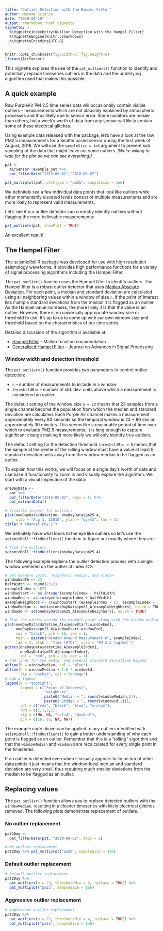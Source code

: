 ```yaml
---
title: "Outlier Detection with the Hampel Filter"
author: Mazama Science
date: "2019-04-19"
output: rmarkdown::html_vignette
vignette: >
  %\VignetteIndexEntry{Outlier Detection with the Hampel Filter}
  %\VignetteEngine{knitr::rmarkdown}
  %\VignetteEncoding{UTF-8}
---
```


```r
knitr::opts_chunk$set(fig.width=7, fig.height=5)
library(AirSensor)
```

This vignette explores the use of the `pat_outliers()` function to identify and
potentially replace timeseries outliers in the data and the underlying algorithm
used that makes this possible.

## A quick example

Raw PurpleAir PM 2.5 time series data will occasionally contain visible outliers
-- measurements which are not plausibly explained by atmospheric processes and 
thus likely due to sensor error. Some monitors are noisier than others, but a 
week's worth of data from any sensor will likely contain some of these 
electrical glitches.

Using example data released with the package, let's have a look at the raw PM2.5
measurements for a Seattle based sensor during the first week of August, 2018. 
We will use the `sampleSize = 1e6` argument to prevent sub sampling of the data 
that might leave out some outliers.
*(We're willing to wait for the plot so we can see everything!)*

```r
pat <- 
  AirSensor::example_pat %>%
  pat_filterDate("2018-08-01","2018-08-07")

pat_multiplot(pat, plottype = "pm25", sampleSize = 1e6)
```

We definitely see a few individual data points that look like outliers while 
other momentarily elevated levels consist of multiple measurements and are more 
likely to represent valid measurements.

Let's see if our outlier detector can correctly identify outliers without 
flagging the more believable measurements:

```r
pat_outliers(pat, showPlot = TRUE)
```

An excellent result!

## The Hampel Filter


The [seismicRoll](https://cran.r-project.org/web/packages/seismicRoll/index.html)
R package was developed for use with high resolution seismology waveforms. 
It provides high performance functions for a variety of signal processing 
algorithms including the Hampel Filter.

The `pat_outlier()` function uses the Hampel filter to identify 
outliers. The Hampel filter is a robust outlier detector that uses 
[Median Absolute Deviation](https://en.wikipedia.org/wiki/Median_absolute_deviation). 
For each point, a median and standard deviation are calculated 
using all neighboring values within a window of size `n`. If the point of 
interest lies multiple standard deviations from the median it is flagged as an 
outlier. As the 
Hampel value increases, the more likely it is that the value is an outlier. 
However, there is no universally appropriate window size or threshold to use. 
It's up to us to come up with our own window size and threshold based on the 
characteristics of our time series.

Detailed discussion of the algorithm is available at:

* [Hampel Filter](https://www.mathworks.com/help/dsp/ref/hampelfilter.html)
-- Matlab function documentation
* [Generalized Hampel Filter](https://link.springer.com/article/10.1186/s13634-016-0383-6)
-- Journal on Advances in Signal Processing

### Window width and detection threshold

The `pat_outliers()` function provides two parameters to control outlier
detection:

* `n` -- number of measurements to include in a window
* `thresholdMin` -- number of std. dev. units above which a measurement is
considered an outlier

The default setting of the window size `n = 23` means that 23 samples
from a single channel become the population from which the median and standard
deviation are calculated. Each Purple Air channel makes a measurement
approximately every 80 seconds so the temporal window is 23 * 80 sec or
approximately 30 minutes. This seems like a reasonable period of time over
which to evaluate PM2.5 measurements. It is long enough to capture significant
change making it more likely we will only identify true outliers.

The default setting for the detection threshold `thresholdMin = 8` means that
the sample at the center of the rolling window must have a value at least
8 standard deviation units away from the window median to be flagged as an
outlier.

To explain how this works, we will focus on a single day's worth of data and use 
base R functionality to zoom in and visually explore the algorithm. We start
with a visual inspection of the data:

```r
oneDayData <- 
  pat %>% 
  pat_filterDate("2018-08-03", days = 1) %>%
  pat_extractData()

# Visually inspect for outliers
plot(oneDayData$datetime, oneDayData$pm25_A, 
     xlab = "Aug 1, 21018", ylab = "ug/m3", las = 1)
title("A channel PM2.5")
```

We definitely have what looks to the eye like outliers so let's use the
`seismicRoll::findOutliers()` function to figure out exactly where they are:

```r
# Find the outliers
seismicRoll::findOutliers(oneDayData$pm25_A)
```

The following example explains the outlier detection process with
a single window centered on the outlier at index `872`:

```r
# Set example point, neighbors, median, and window
windowWidth <- 23
halfWidth <- round(23/2)
exampleIndex <- 872
windowStart <- as.integer(exampleIndex - halfWidth)
windowEnd <- as.integer(exampleIndex + halfWidth)
exampleNeighbors <- c(windowStart:(exampleIndex - 1), (exampleIndex + 1):windowEnd)
windowMedian <- median(oneDayData$pm25_A[exampleNeighbors], na.rm = TRUE)
windowSd <- sd(oneDayData$pm25_A[exampleNeighbors], na.rm = TRUE)

# Plot the window around the example point along with the window median
plot(oneDayData$datetime_A[windowStart:windowEnd], 
     oneDayData$pm25_A[windowStart:windowEnd],
     col = "black", pch = 16, cex = 1,
     main = paste0("Window Around Measurement #", exampleIndex),
     las = 1, xlab = "Time (UTC)", ylab = "PM 2.5 (ug/m3)")
points(oneDayData$datetime_A[exampleIndex], 
       oneDayData$pm25_A[exampleIndex],
       col = "red", pch = 16, cex = 1)
# Add lines for the median and several standard deviations beyond
abline(h = windowMedian, col = "blue")
abline(h = windowMedian + 1:8 * windowSd, 
       lty = "dashed", col = "orange")
# Add a legend
legend(x = "topright",
       legend = c("Point of Interest", 
                  "Neighbors", 
                  paste0("Median = ", round(windowMedian,2)),
                  paste0("Stddev = ", round(windowSd,2))),
       col = c("red", "black", "blue", "orange"),
       lwd = c(1,1,2,2), 
       lty = c(NA, NA, "solid", "dashed"), 
       pch = c(16, 16, NA, NA))

```

The example code above can be applied to any outliers identified with
`seismicRoll::findOutliers()`
to gain a better understanding of why each point is flagged as an outlier.
Remember that this is a "rolling" algorithm and that the `windowMedian` and 
`windowSd` are recalculated for every single point in the timeseries.

If an outlier is detected even when it visually appears to lie on top of other
data points it just means that the window-local median and standard deviation 
are very small, thus requiring much smaller deviations from the median to be
flagged as an outlier.

## Replacing values

The `pat_outlier()` function allows you to replace detected outliers with the
`windowMedian`, resulting in a cleaner timeseries with likely electrical 
glitches removed. The following plots demonstrate replacement of outliers.

### No outlier replacement
```r
pat2Day <-
  pat_filterDate(pat, "2018-08-02", days = 2)

# No outlier replacement
pat2Day %>% pat_multiplot("pm25", sampleSize = 1e6)
```

### Default outlier replacement
```r
# Default outlier replacement
pat2Day %>%
  pat_outliers(n = 23, thresholdMin = 8, replace = TRUE) %>%
  pat_multiplot("pm25", sampleSize = 1e6)
```

### Aggressive outlier replacement
```r
# Aggressive outlier replacement 
pat2Day %>%
  pat_outliers(n = 23, thresholdMin = 4, replace = TRUE) %>%
  pat_multiplot("pm25", sampleSize = 1e6)
```

